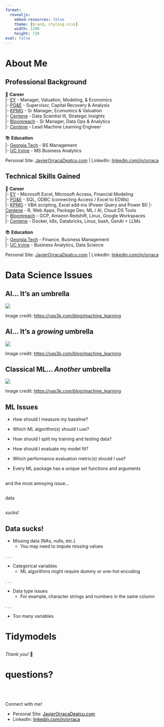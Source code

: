 ```yaml
---
format: 
  revealjs:
    embed-resources: false
    theme: [brand, styling.scss]
    width: 1280
    height: 720
eval: false
---
```


## {background-image="intro_to_tidymodels.png" background-size="contain" background-color="black"}

# About Me {background-color='{{< brand color seaglass >}}'}

## Professional Background

💼 __Career__  
|- [EY](https://www.ey.com) - Manager, Valuation, Modeling, & Economics  
|- [PG&E](https://www.pgecorp.com) - Supervisor, Capital Recovery & Analysis  
|- [KPMG](https://www.kpmg.us) - Sr Manager, Economics & Valuation  
|- [Centene](https://www.centene.com) - Data Scientist III, Strategic Insights  
|- [Bloomreach](https://www.bloomreach.com) - Sr Manager, Data Ops & Analytics  
|- [Centene](https://www.centene.com) - Lead Machine Learning Engineer  
<br>
📚 __Education__<br>
|- [Georgia Tech](https://www.gatech.edu) - BS Management  
|- [UC Irvine](https://uci.edu) - MS Business Analytics  

::: footer
Personal Site: [JavierOrracaDeatcu.com](https://www.javierorracadeatcu.com/) | LinkedIn: [linkedin.com/in/orraca](https://www.linkedin.com/in/orraca/)
:::

## Technical Skills Gained

💼 __Career__  
|- [EY](https://www.ey.com) - Microsoft Excel, Microsoft Access, Financial Modeling  
|- [PG&E](https://www.pgecorp.com) - SQL, ODBC (connecting Access / Excel to EDWs)  
|- [KPMG](https://www.kpmg.us) - VBA scripting, Excel add-ins (Power Query and Power BI)
|- [Centene](https://www.centene.com) - R, Web Apps, Package Dev, ML / AI, Cloud DS Tools  
|- [Bloomreach](https://www.bloomreach.com) - GCP, Amazon Redshift, Linux, Google Workspaces  
|- [Centene](https://www.centene.com) - Docker, k8s, Databricks, Linux, bash, GenAI + LLMs   
<br>
📚 __Education__<br>
|- [Georgia Tech](https://www.gatech.edu) - Finance, Business Management  
|- [UC Irvine](https://uci.edu) - Business Analytics, Data Science  

::: footer
Personal Site: [JavierOrracaDeatcu.com](https://www.javierorracadeatcu.com/) | LinkedIn: [linkedin.com/in/orraca](https://www.linkedin.com/in/orraca/)
:::

# Data Science Issues {background-color='{{< brand color seaglass >}}'}

## AI... It's an umbrella

![](images/AI.jpg){fig-align="center"}

::: footer
Image credit: <https://vas3k.com/blog/machine_learning>
:::

## AI... It's a _growing_ umbrella

![](images/AI.gif){fig-align="center"}

::: footer
Image credit: <https://vas3k.com/blog/machine_learning>
:::

## Classical ML... _Another_ umbrella

![](images/ml_illustration.jpg){fig-align="center"}

::: footer
Image credit: <https://vas3k.com/blog/machine_learning>
:::

## ML Issues

- How should I measure my baseline?

- Which ML algorithm(s) should I use?

- How should I split my training and testing data?

- How should I evaluate my model fit?

- Which performance evaluation metric(s) should I use?

- [Every ML package has a unique set functions and arguments]{.fragment .highlight-red}

## {.center}

::: r-fit-text
and the most annoying issue...
:::

## {.center background-color="black"}

::: r-fit-text
data
:::

## {.center background-color="black"}

::: r-fit-text
sucks!
:::

## Data sucks!

- Missing data (NAs, nulls, etc.)
  - You may need to impute missing values

. . .

- Categorical variables
  - ML algorithms might require dummy or one-hot encoding

. . .

- Data type issues
  - For example, character strings and numbers in the same column

. . .

- Too many variables

# Tidymodels

## {.center background-color='{{< brand color peach >}}'}

::: r-fit-text
*Thank you!* 🤍
:::

# questions? {.center background-color='{{< brand color blue >}}'}

<br><br>

Connect with me!

- Personal Site: [JavierOrracaDeatcu.com](https://www.javierorracadeatcu.com/){style="color: black"}
- LinkedIn: [linkedin.com/in/orraca](https://www.linkedin.com/in/orraca/){style="color: black"}